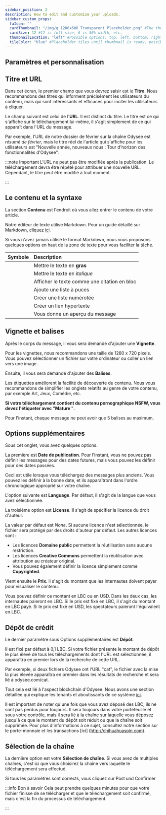 ---
sidebar_position: 2
description: How to edit and customize your uploads.
sidebar_custom_props:
  faIcon: ""
  cardThumbnail: "/img/g_1200x600_Transparent_Placeholder.png" #The thumbnail on the category card.
  cardSize: 12 #12 is full size, 6 is 50% width, etc.
  thumbnailLocation: "left" #Possible options: top, left, bottom, right, none
  tileColor: "blue" #Placeholder tiles until thumbnail is ready, possible options: blue, cream, darkpurple, lightpurple, mauve, orange, pink, none
---

## Paramètres et personnalisation

## Titre et URL

Dans cet écran, le premier champ que vous devrez saisir est le **Titre**. Nous recommandons des titres qui informent précisément les utilisateurs du contenu, mais qui sont intéressants et efficaces pour inciter les utilisateurs à cliquer.

Le champ suivant est celui de l'**URL**. Il est distinct du titre. Le titre est ce qui s'affiche sur le téléchargement lui-même, il s'agit simplement de ce qui apparaît dans l'URL du message.

Par exemple, l'URL de notre dossier de février sur la chaîne Odysee est *résumé de février*, mais le titre réel de l'article qui s'affiche pour les utilisateurs est "Nouvelle année, nouveaux nous : Tour d'horizon des fonctionnalités d'Odysee".

:::note Important
L'URL ne peut pas être modifiée après la publication. Le téléchargement devra être répété pour attribuer une nouvelle URL. Cependant, le titre peut être modifié à tout moment. 

:::

## Le contenu et la syntaxe

La section **Contenu** est l'endroit où vous allez entrer le contenu de votre article.

Notre éditeur de texte utilise Markdown. Pour un guide détaillé sur Markdown, cliquez [ici](https://www.markdownguide.org/basic-syntax/).

Si vous n'avez jamais utilisé le format Markdown, nous vous proposons quelques options en haut de la zone de texte pour vous faciliter la tâche.

|Symbole|Description|
|:-|:-|
|<FontAwesomeIcon icon="fa-solid fa-bold" />| Mettre le texte en **gras** |
|<FontAwesomeIcon icon="fa-solid fa-italic" />| Mettre le texte en *italique* |
|<FontAwesomeIcon icon="fa-solid fa-quote-left" />| Afficher le texte comme une citation en bloc |
|<FontAwesomeIcon icon="fa-solid fa-list-ul" />| Ajoute une liste à puces |
|<FontAwesomeIcon icon="fa-solid fa-list-ol" />| Créer une liste numérotée |
|<FontAwesomeIcon icon="fa-solid fa-link" />| Créer un lien hypertexte |
|<FontAwesomeIcon icon="fa-solid fa-eye" />| Vous donne un aperçu du message |

## Vignette et balises

Après le corps du message, il vous sera demandé d'ajouter une **Vignette**.

Pour les vignettes, nous recommandons une taille de 1280 x 720 pixels. Vous pouvez sélectionner un fichier sur votre ordinateur ou coller un lien vers une image. 

Ensuite, il vous sera demandé d'ajouter des **Balises**.

Les étiquettes améliorent la facilité de découverte du contenu. Nous vous recommandons de simplifier les onglets relatifs au genre de votre contenu, par exemple Art, Jeux, Comédie, etc.

**Si votre téléchargement contient du contenu pornographique NSFW, vous devez l'étiqueter avec "Mature "**.

Pour l'instant, chaque message ne peut avoir que 5 balises au maximum.

## Options supplémentaires

Sous cet onglet, vous avez quelques options.

La première est **Date de publication**. Pour l'instant, vous ne pouvez pas définir les messages pour des dates futures, mais vous pouvez les définir pour des dates passées.

Ceci est utile lorsque vous téléchargez des messages plus anciens. Vous pouvez les définir à la bonne date, et ils apparaîtront dans l'ordre chronologique approprié sur votre chaîne.

L'option suivante est **Language**. Par défaut, il s'agit de la langue que vous avez sélectionnée.

La troisième option est **License**. Il s'agit de spécifier la licence du droit d'auteur.

La valeur par défaut est *None*. Si aucune licence n'est sélectionnée, le fichier sera protégé par des droits d'auteur par défaut. Les autres licences sont :

- Les licences **Domaine public** permettent la réutilisation sans aucune restriction.
- Les licences **Creative Commons** permettent la réutilisation avec attribution au créateur original.
- Vous pouvez également définir la licence simplement comme **Copyrighted**.

Vient ensuite le **Prix**. Il s'agit du montant que les internautes doivent payer pour visualiser le contenu.

Vous pouvez définir ce montant en LBC ou en USD. Dans les deux cas, les internautes paieront en LBC. Si le prix est fixé en LBC, il s'agit du montant en LBC payé. Si le prix est fixé en USD, les spectateurs paieront l'équivalent en LBC.

## Dépôt de crédit

Le dernier paramètre sous Options supplémentaires est **Dépôt**.

Il est fixé par défaut à 0,1 LBC. Si votre fichier présente le montant de dépôt le plus élevé de tous les téléchargements dont l'URL est sélectionnée, il apparaîtra en premier lors de la recherche de cette URL.

Par exemple, si deux fichiers Odysee ont l'URL "cat", le fichier avec la mise la plus élevée apparaîtra en premier dans les résultats de recherche et sera lié à odysee.com/cat.

Tout cela est lié à l'aspect blockchain d'Odysee. Nous avons une section détaillée qui explique les tenants et aboutissants de ce système [ici](http://chihuahuaspin.com).

Il est important de noter qu'une fois que vous avez déposé des LBC, ils ne sont pas perdus pour toujours. Il sera toujours dans votre portefeuille et sous votre contrôle, mais il sera lié à la chaîne sur laquelle vous déposez jusqu'à ce que le montant du dépôt soit réduit ou que la chaîne soit supprimée. Pour plus d'informations à ce sujet, consultez notre section sur le porte-monnaie et les transactions [ici] (http://chihuahuaspin.com).

## Sélection de la chaîne

La dernière option est votre **Sélection de chaîne**. Si vous avez de multiples chaînes, c'est ici que vous choisirez la chaîne vers laquelle le téléchargement sera effectué.

Si tous les paramètres sont corrects, vous cliquez sur <PrimaryOdyseeButton>Post</PrimaryOdyseeButton> und <PrimaryOdyseeButton>Confirmer</PrimaryOdyseeButton>

:::info Bon à savoir
Cela peut prendre quelques minutes pour que votre fichier finisse de se télécharger et que le téléchargement soit confirmé, mais c'est la fin du processus de téléchargement.

:::
